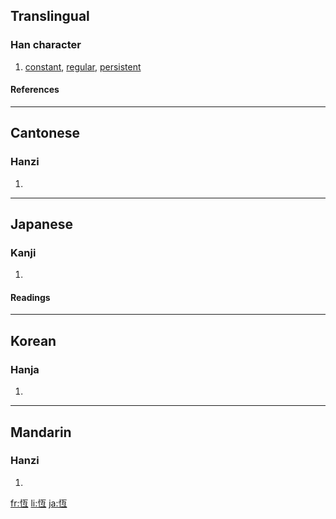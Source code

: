 {{see|恒}}

==Translingual==
===Han character===
{{Han char|rn=61|rad=心|as=06|sn=9|four=9101<sub>7</sub>|canj=心一月一 (PMBM)}}
# [[constant]], [[regular]], [[persistent]]
====References====
{{Han ref|kx=0383.250|dkj=10528|dj=0714.010|hdz=42294.160|uh=6046|ud=24646|bh=ABED|bd=44013}}
----
==Cantonese==
===Hanzi===
{{yue-hanzi|jyut=|y=hang4}}
# {{defn|Cantonese}}
----
==Japanese==
===Kanji===
{{ja-kanji|grade=|rs=心06}}
# {{defn|Japanese}} 
====Readings====
{{ja-readings|on=[[こう]] (kō)|kun=[[つね]] (tsune)}}
----
==Korean==
===Hanja===
{{ko-hanja|hangeul=항|eumhun=|rv=hang|mr=hang|y=hang}}
# {{defn|Korean}}
----
==Mandarin==
===Hanzi===
{{cmn-hanzi|sim=恒|pin=[[héng]] ([[heng2]])|wg=heng<sup>2</sup>}}
# {{defn|Mandarin}}

[[fr:恆]]
[[li:恆]]
[[ja:恆]]